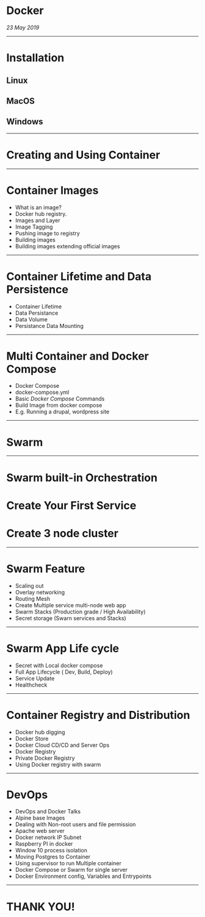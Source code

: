 
<Head>
  <title>Docker Master Class</title>
</Head>


# Docker 

*23 May 2019*

---

# Installation

## Linux
## MacOS
## Windows

---

# Creating and Using Container 

---
# Container Images

- What is an image?
- Docker hub registry.
- Images and Layer
- Image Tagging
- Pushing image to registry
- Building images
- Building images extending official images

---
# Container Lifetime and Data Persistence 

- Container Lifetime
- Data Persistance
- Data Volume
- Persistance Data Mounting

---

# Multi Container and Docker Compose

- Docker Compose
- docker-compose.yml
- Basic *Docker Compose* Commands
- Build Image from docker compose
- E.g. Running a drupal, wordpress site

---
# Swarm
---
# Swarm built-in Orchestration
# Create Your First Service
# Create 3 node cluster
---
# Swarm Feature 

- Scaling out
 - Overlay networking
 - Routing Mesh
- Create Multiple service multi-node web app
- Swarm Stacks (Production grade / High Availability)
- Secret storage (Swarn services and Stacks)

---

# Swarm App Life cycle
- Secret with Local docker compose
- Full App Lifecycle ( Dev, Build, Deploy)
- Service Update
- Healthcheck

---

# Container Registry and Distribution
- Docker hub digging
- Docker Store
- Docker Cloud CD/CD and Server Ops
- Docker Registry
- Private Docker Registry
- Using Docker registry with swarm

---

# DevOps
- DevOps and Docker Talks
- Alpine base Images
- Dealing with Non-root users and file permission
- Apache web server
- Docker network IP Subnet
- Raspberry PI in docker
- Window 10 process isolation
- Moving Postgres to Container
- Using supervisor to run Multiple container
- Docker Compose or Swarm for single server
- Docker Environment config, Variables and Entrypoints

---

# THANK YOU!
